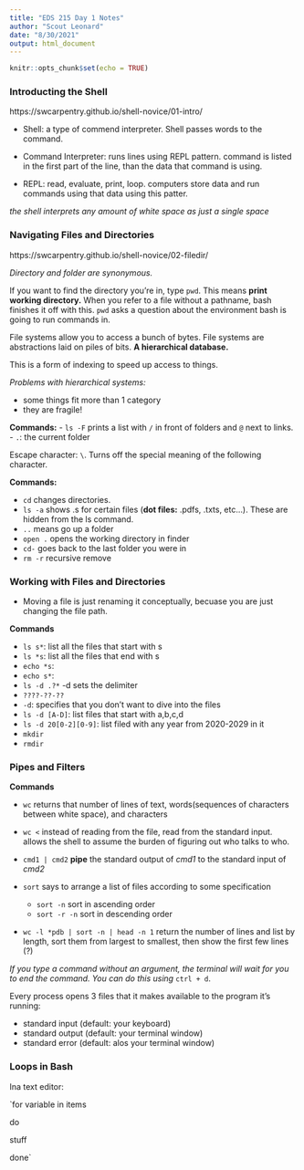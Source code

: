 ```yaml
---
title: "EDS 215 Day 1 Notes"
author: "Scout Leonard"
date: "8/30/2021"
output: html_document
---
```


```r
knitr::opts_chunk$set(echo = TRUE)
```

### Introducting the Shell

https://swcarpentry.github.io/shell-novice/01-intro/

- Shell: a type of commend interpreter. Shell passes words to the command. 

- Command Interpreter: runs lines using REPL pattern. command is listed in the first part of the line, than the data that command is using. 

- REPL: read, evaluate, print, loop. computers store data and run commands using that data using this patter. 

*the shell interprets any amount of white space as just a single space*

### Navigating Files and Directories

https://swcarpentry.github.io/shell-novice/02-filedir/

*Directory and folder are synonymous.*

If you want to find the directory you're in, type `pwd`. This means **print working directory.** When you refer to a file without a pathname, bash finishes it off with this. `pwd` asks a question about the environment bash is going to run commands in. 

File systems allow you to access a bunch of bytes. File systems are abstractions laid on piles of bits. **A hierarchical database. **

This is a form of indexing to speed up access to things. 

*Problems with hierarchical systems:*

 - some things fit more than 1 category
 - they are fragile! 
 
**Commands:** 
- `ls -F` prints a list with `/` in front of folders and `@` next to links. 
- `.`: the current folder

Escape character: `\`. Turns off the special meaning of the following character. 

**Commands:** 

- `cd` changes directories. 
- `ls -a` shows .s for certain files (**dot files:** .pdfs, .txts, etc...). These are hidden from the ls command. 
- `..` means go up a folder
- `open .` opens the working directory in finder
- `cd-` goes back to the last folder you were in
- `rm -r` recursive remove

### Working with Files and Directories 

- Moving a file is just renaming it conceptually, becuase you are just changing the file path. 

**Commands**

- `ls s*`: list all the files that start with s
- `ls *s`: list all the files that end with s
- `echo *s`:
- `echo s*`: 
- `ls -d .?*` -d sets the delimiter
- `????-??-??`
- `-d`: specifies that you don't want to dive into the files 
- `ls -d [A-D]`: list files that start with a,b,c,d
- `ls -d 20[0-2][0-9]`: list filed with any year from 2020-2029 in it
- `mkdir`
- `rmdir`

### Pipes and Filters 

**Commands**

- `wc` returns that number of lines of text, words(sequences of characters between white space), and characters

- `wc <` instead of reading from the file, read from the standard input. allows the shell to assume the burden of figuring out who talks to who. 

- `cmd1 | cmd2` **pipe** the standard output of *cmd1* to the standard input of *cmd2*

- `sort` says to arrange a list of files according to some specification 

  - `sort -n` sort in ascending order
  - `sort -r -n` sort in descending order 

- `wc -l *pdb | sort -n | head -n 1` return the number of lines and list by length, sort them from largest to smallest, then show the first few lines (?)

*If you type a command without an argument, the terminal will wait for you to end the command. You can do this using* `ctrl + d`.

Every process opens 3 files that it makes available to the program it's running: 

- standard input (default: your keyboard)
- standard output (default: your terminal window)
- standard error (default: alos your terminal window)

### Loops in Bash

Ina  text editor: 

`for variable in items

do

  stuff
  
done`




